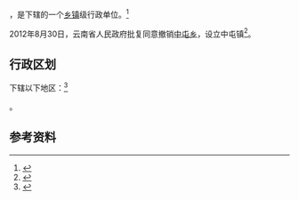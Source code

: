 {{中国乡级行政区|53/06/27/201/000}}

'''{{PAGENAMEBASE}}'''，是{{PRC admin/fullname|53/06/27/201/000|3}}下辖的一个[[乡镇|乡镇]]级行政单位。<ref>{{PRC admin/ref sgc|{{PRC admin/parent|53/06/27/201/000}}}}</ref>

2012年8月30日，云南省人民政府批复同意撤销[[中屯乡|中屯乡]]，设立中屯镇<ref>{{Cite web |url=http://www.yn.gov.cn/yn_zwlanmu/qy/wj/yz/201211/t20121101_20777.html |title=云南省人民政府关于同意昭通市镇雄彝良威信三县部分乡撤乡设镇的批复（云政复〔2012〕68号） |access-date=2017-09-08 |archive-url=https://web.archive.org/web/20170908201715/http://www.yn.gov.cn/yn_zwlanmu/qy/wj/yz/201211/t20121101_20777.html |archive-date=2017-09-08 |dead-url=yes }}</ref>。

== 行政区划 ==

{{PAGENAMEBASE}}下辖以下地区：<ref>{{PRC admin/ref sgc|53/06/27/201/000}}</ref>

{{PRC admin/children|53/06/27/201/000}}。

== 参考资料 ==

{{reflist}}

{{行政区划小作品}}
{{PRC admin/navcat|53/06/27/201/000}}